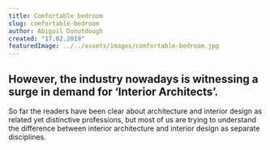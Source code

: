 ```yaml
---
title: Comfortable bedroom
slug: comfortable-bedroom
author: Abigail Donutdough
created: "17.02.2019"
featuredImage: ../../assets/images/comfortable-bedroom.jpg
---
```


## However, the industry nowadays is witnessing a surge in demand for ‘Interior Architects’.

So far the readers have been clear about architecture and interior design as related yet distinctive professions, but most of us are trying to understand the difference between interior architecture and interior design as separate disciplines.
